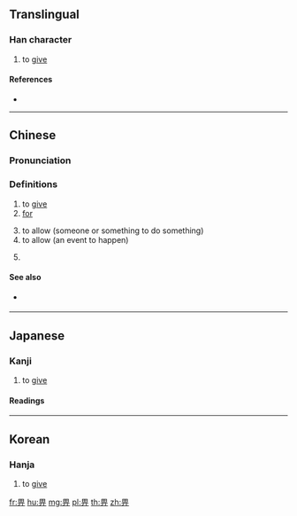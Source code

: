 {{also|異}}
==Translingual==

===Han character===
{{Han char|rn=102|rad=田|as=03|sn=8|four=60221|canj=WML|ids=⿱田丌}}

# to [[give]]

====References====
* {{Han ref|kx=0759.160|dkj=21748|dj=1169.170|hdz=42530.060|uh=7540}}

----

==Chinese==
{{zh-forms}}

===Pronunciation===
{{zh-pron
|m=bì
|c=bei2
|mc=y
|oc=y
|ma=
|cat=v,prep
}}

===Definitions===
# to [[give]]
# [[for]]
#: {{zh-usex|原先 係 畀 你 食 嘅。|It was originally '''for''' you to eat.|C}}
# to allow (someone or something to do something)
# to allow (an event to happen)
# {{rfdef|lang=yue}}
#: {{usex|lang=yue|講'''畀'''你知}}

<!--Usage notes describing 俾, 畀, and 被 would be appreciated-->

====See also====
* {{sense|give}} {{qualifier|Mandarin|formal Cantonese}} {{zh-l|給}}

----

==Japanese==

===Kanji===
{{ja-kanji|grade=|rs=田03}}

# to [[give]]

====Readings====
{{ja-readings
|on=[[ひ]] (hi)
|kun=[[あたえるもの]] (ataerumono)
}}

----

==Korean==

===Hanja===
{{ko-hanja|hangeul=비|eumhun=|rv=bi|mr=pi|y=pi}}

# to [[give]]

[[fr:畀]]
[[hu:畀]]
[[mg:畀]]
[[pl:畀]]
[[th:畀]]
[[zh:畀]]